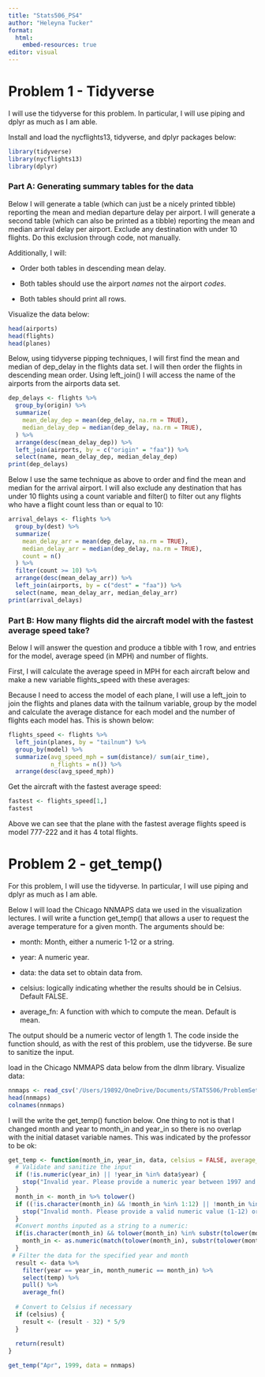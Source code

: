 ```yaml
---
title: "Stats506_PS4"
author: "Heleyna Tucker"
format:
  html:
    embed-resources: true
editor: visual
---
```


# Problem 1 - Tidyverse

I will use the tidyverse for this problem. In particular, I will use piping and dplyr as much as I am able.

Install and load the nycflights13, tidyverse, and dplyr packages below:

```r
library(tidyverse)
library(nycflights13)
library(dplyr)
```

### Part A: Generating summary tables for the data

Below I will generate a table (which can just be a nicely printed tibble) reporting the mean and median departure delay per airport. I will generate a second table (which can also be printed as a tibble) reporting the mean and median arrival delay per airport. Exclude any destination with under 10 flights. Do this exclusion through code, not manually.

Additionally, I will:

-   Order both tables in descending mean delay.

-   Both tables should use the airport *names* not the airport *codes*.

-   Both tables should print all rows.

Visualize the data below:

```r
head(airports)
head(flights)
head(planes)
```

Below, using tidyverse pipping techniques, I will first find the mean and median of dep_delay in the flights data set. I will then order the flights in descending mean order. Using left_join() I will access the name of the airports from the airports data set.

```r
dep_delays <- flights %>%
  group_by(origin) %>%
  summarize(
    mean_delay_dep = mean(dep_delay, na.rm = TRUE),
    median_delay_dep = median(dep_delay, na.rm = TRUE),
  ) %>%
  arrange(desc(mean_delay_dep)) %>%
  left_join(airports, by = c("origin" = "faa")) %>%
  select(name, mean_delay_dep, median_delay_dep)
print(dep_delays)
```

Below I use the same technique as above to order and find the mean and median for the arrival airport. I will also exclude any destination that has under 10 flights using a count variable and filter() to filter out any flights who have a flight count less than or equal to 10:

```r
arrival_delays <- flights %>%
  group_by(dest) %>%
  summarize(
    mean_delay_arr = mean(dep_delay, na.rm = TRUE),
    median_delay_arr = median(dep_delay, na.rm = TRUE),
    count = n()
  ) %>%
  filter(count >= 10) %>%
  arrange(desc(mean_delay_arr)) %>%
  left_join(airports, by = c("dest" = "faa")) %>%
  select(name, mean_delay_arr, median_delay_arr)
print(arrival_delays)
```

### Part B: How many flights did the aircraft model with the fastest average speed take?

Below I will answer the question and produce a tibble with 1 row, and entries for the model, average speed (in MPH) and number of flights.

First, I will calculate the average speed in MPH for each aircraft below and make a new variable flights_speed with these averages:

Because I need to access the model of each plane, I will use a left_join to join the flights and planes data with the tailnum variable, group by the model and calculate the average distance for each model and the number of flights each model has. This is shown below:

```r
flights_speed <- flights %>%
  left_join(planes, by = "tailnum") %>%
  group_by(model) %>%
  summarize(avg_speed_mph = sum(distance)/ sum(air_time), 
            n_flights = n()) %>%
  arrange(desc(avg_speed_mph))
```

Get the aircraft with the fastest average speed:

```r
fastest <- flights_speed[1,]
fastest
```

Above we can see that the plane with the fastest average flights speed is model 777-222 and it has 4 total flights.

# Problem 2 - get_temp()

For this problem, I will use the tidyverse. In particular, I will use piping and dplyr as much as I am able.

Below I will load the Chicago NNMAPS data we used in the visualization lectures. I will write a function get_temp() that allows a user to request the average temperature for a given month. The arguments should be:

-   month: Month, either a numeric 1-12 or a string.

-   year: A numeric year.

-   data: the data set to obtain data from.

-   celsius: logically indicating whether the results should be in Celsius. Default FALSE.

-   average_fn: A function with which to compute the mean. Default is mean.

The output should be a numeric vector of length 1. The code inside the function should, as with the rest of this problem, use the tidyverse. Be sure to sanitize the input.

load in the Chicago NMMAPS data below from the dlnm library. Visualize data:

```r
nnmaps <- read_csv('/Users/19892/OneDrive/Documents/STATS506/ProblemSets/Stats506_PS4/chicago-nmmaps.csv')
head(nnmaps)
colnames(nnmaps)
```

I will the write the get_temp() function below. One thing to not is that I changed month and year to month_in and year_in so there is no overlap with the initial dataset variable names. This was indicated by the professor to be ok:

```r
get_temp <- function(month_in, year_in, data, celsius = FALSE, average_fn = mean){
  # Validate and sanitize the input
  if (!is.numeric(year_in) || !year_in %in% data$year) {
    stop("Invalid year. Please provide a numeric year between 1997 and 2000.")
  }
  month_in <- month_in %>% tolower()
  if ((!is.character(month_in) && !month_in %in% 1:12) || !month_in %in% substr(tolower(month.name), 1, 3)) {
    stop("Invalid month. Please provide a valid numeric value (1-12) or a month name.")
  }
  #Convert months inputed as a string to a numeric:
  if(is.character(month_in) && tolower(month_in) %in% substr(tolower(month.name), 1, 3)){
    month_in <- as.numeric(match(tolower(month_in), substr(tolower(month.name), 1, 3)))
  }
 # Filter the data for the specified year and month
  result <- data %>%
    filter(year == year_in, month_numeric == month_in) %>%
    select(temp) %>%
    pull() %>%
    average_fn()
  
  # Convert to Celsius if necessary
  if (celsius) {
    result <- (result - 32) * 5/9
  }
  
  return(result)
}
```

```r
get_temp("Apr", 1999, data = nnmaps)
```
